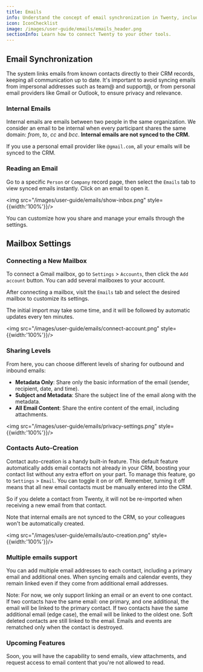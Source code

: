```yaml
---
title: Emails
info: Understand the concept of email synchronization in Twenty, including how to read synced emails, connect new mailboxes, and set sharing levels.
icon: IconChecklist
image: /images/user-guide/emails/emails_header.png
sectionInfo: Learn how to connect Twenty to your other tools.
---
```


## Email Synchronization

The system links emails from known contacts directly to their CRM records, keeping all communication up to date. It's important to avoid syncing emails from impersonal addresses such as team@ and support@, or from personal email providers like Gmail or Outlook, to ensure privacy and relevance.


### Internal Emails

Internal emails are emails between two people in the same organization. We consider an email to be internal when every participant shares the same domain: *from*, *to*, *cc* and *bcc*. **Internal emails are not synced to the CRM.**

If you use a personal email provider like `@gmail.com`, all your emails will be synced to the CRM. 


### Reading an Email

Go to a specific `Person` or `Company` record page, then select the `Emails` tab to view synced emails instantly. Click on an email to open it.

<img src="/images/user-guide/emails/show-inbox.png" style={{width:'100%'}}/>

You can customize how you share and manage your emails through the settings. 

## Mailbox Settings

### Connecting a New Mailbox

To connect a Gmail mailbox, go to `Settings` > `Accounts`, then click the `Add account` button. You can add several mailboxes to your account.

After connecting a mailbox, visit the `Emails` tab and select the desired mailbox to customize its settings.

The initial import may take some time, and it will be followed by automatic updates every ten minutes.

<img src="/images/user-guide/emails/connect-account.png" style={{width:'100%'}}/>

### Sharing Levels

From here, you can choose different levels of sharing for outbound and inbound emails:

-  **Metadata Only**: Share only the basic information of the email (sender, recipient, date, and time).
-  **Subject and Metadata**: Share the subject line of the email along with the metadata.
-  **All Email Content**: Share the entire content of the email, including attachments.

<img src="/images/user-guide/emails/privacy-settings.png" style={{width:'100%'}}/>

### Contacts Auto-Creation

Contact auto-creation is a handy built-in feature. This default feature automatically adds email contacts not already in your CRM, boosting your contact list without any extra effort on your part. To manage this feature, go to `Settings` > `Email`. You can toggle it on or off. Remember, turning it off means that all new email contacts must be manually entered into the CRM.  

So if you delete a contact from Twenty, it will not be re-imported when receiving a new email from that contact.  

Note that internal emails are not synced to the CRM, so your colleagues won't be automatically created.

<img src="/images/user-guide/emails/auto-creation.png" style={{width:'100%'}}/>

### Multiple emails support

You can add multiple email addresses to each contact, including a primary email and additional ones.
When syncing emails and calendar events, they remain linked even if they come from additional email addresses.


Note: For now, we only support linking an email or an event to one contact.
If two contacts have the same email: one primary, and one additional, the email will be linked to the primary contact.
If two contacts have the same additional email (edge case), the email will be linked to the oldest one.
Soft deleted contacts are still linked to the email. Emails and events are rematched only when the contact is destroyed.

### Upcoming Features

Soon, you will have the capability to send emails, view attachments, and request access to email content that you're not allowed to read.

<ArticleEditContent></ArticleEditContent>
